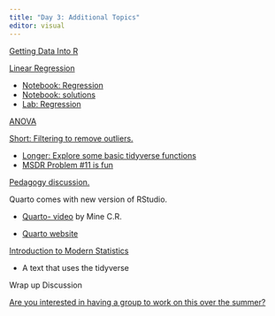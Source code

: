 ```yaml
---
title: "Day 3: Additional Topics"
editor: visual
---
```


[Getting Data Into R](./Importing-data.html)

[Linear Regression](./SLIDES_Day3-Regression.pdf){target="_blank"}

-   [Notebook: Regression](https://drive.google.com/uc?export=download&id=1W-i-QUIeN-zEtlfofJrEfcsMXAqZ90JW)
-   [Notebook: solutions](./Notebook_WSDAY3_SOLUTIONS_Regression.pdf){target="_blank"}
-   [Lab: Regression](https://drive.google.com/uc?export=download&id=1zsuX5RSlSmdAlN7Wngo9oKuGygh5HPAn)

[ANOVA](./ANOVA.html)

[Short: Filtering to remove outliers.](./outliers.html)

-   [Longer: Explore some basic tidyverse functions](./Tidyverse.html)
-   [MSDR Problem #11 is fun](https://mdsr-book.github.io/mdsr2e/ch-dataI.html#dataI-exercises){target="_blank"}

[Pedagogy discussion.](./pedagogy.html)

Quarto comes with new version of RStudio.

-   [Quarto- video](https://www.youtube.com/watch?v=_f3latmOhew){target="_blank"} by Mine C.R.

-   [Quarto website](https://quarto.org/){target="_blank"}

[Introduction to Modern Statistics](https://www.openintro.org/book/ims/){target="_blank"}

-   A text that uses the tidyverse

Wrap up Discussion

[Are you interested in having a group to work on this over the summer?](https://docs.google.com/document/d/1YnoZr6WPz0dvW3B-PQ_dDob-ieUepgFqYbG8FOzJuFc/edit?usp=sharing)
